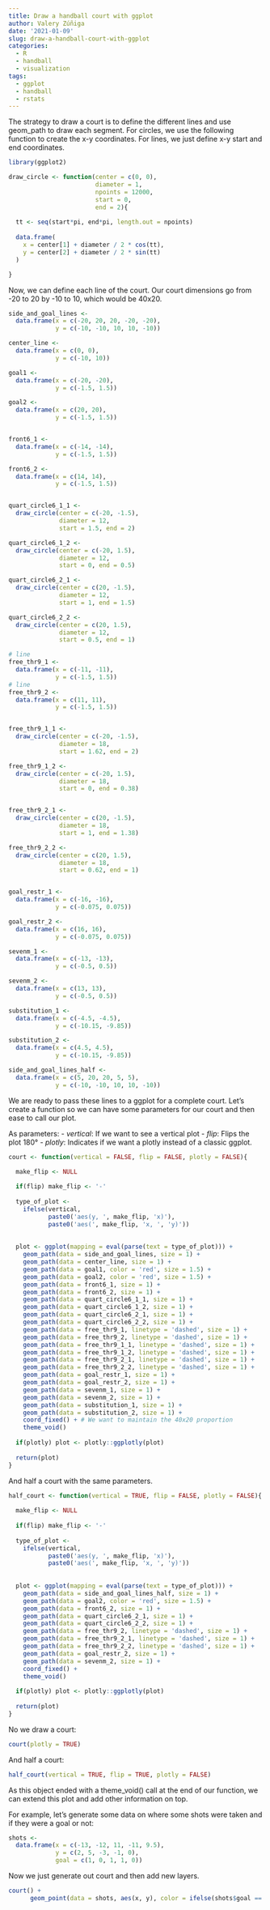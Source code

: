 ```yaml
---
title: Draw a handball court with ggplot
author: Valery Zúñiga
date: '2021-01-09'
slug: draw-a-handball-court-with-ggplot
categories:
  - R
  - handball
  - visualization
tags:
  - ggplot
  - handball
  - rstats
---
```



The strategy to draw a court is to define the different lines and use geom_path to draw each segment.
For circles, we use the following function to create the x-y coordinates. 
For lines, we just define x-y start and end coordinates.

```r
library(ggplot2)

draw_circle <- function(center = c(0, 0),
                        diameter = 1, 
                        npoints = 12000, 
                        start = 0, 
                        end = 2){
  
  tt <- seq(start*pi, end*pi, length.out = npoints)
  
  data.frame(
    x = center[1] + diameter / 2 * cos(tt),
    y = center[2] + diameter / 2 * sin(tt)
  )

}

```

Now, we can define each line of the court. 
Our court dimensions go from -20 to 20 by -10 to 10, which would be 40x20. 


```r

side_and_goal_lines <- 
  data.frame(x = c(-20, 20, 20, -20, -20),
             y = c(-10, -10, 10, 10, -10))

center_line <- 
  data.frame(x = c(0, 0),
             y = c(-10, 10))

goal1 <- 
  data.frame(x = c(-20, -20),
             y = c(-1.5, 1.5))

goal2 <- 
  data.frame(x = c(20, 20),
             y = c(-1.5, 1.5))


front6_1 <- 
  data.frame(x = c(-14, -14),
             y = c(-1.5, 1.5))

front6_2 <- 
  data.frame(x = c(14, 14),
             y = c(-1.5, 1.5))


quart_circle6_1_1 <- 
  draw_circle(center = c(-20, -1.5), 
              diameter = 12, 
              start = 1.5, end = 2)

quart_circle6_1_2 <- 
  draw_circle(center = c(-20, 1.5), 
              diameter = 12, 
              start = 0, end = 0.5)

quart_circle6_2_1 <- 
  draw_circle(center = c(20, -1.5), 
              diameter = 12, 
              start = 1, end = 1.5)

quart_circle6_2_2 <- 
  draw_circle(center = c(20, 1.5), 
              diameter = 12,
              start = 0.5, end = 1)

# line 
free_thr9_1 <- 
  data.frame(x = c(-11, -11),
             y = c(-1.5, 1.5))
# line 
free_thr9_2 <- 
  data.frame(x = c(11, 11),
             y = c(-1.5, 1.5))


free_thr9_1_1 <- 
  draw_circle(center = c(-20, -1.5),
              diameter = 18, 
              start = 1.62, end = 2)

free_thr9_1_2 <- 
  draw_circle(center = c(-20, 1.5),
              diameter = 18, 
              start = 0, end = 0.38)


free_thr9_2_1 <- 
  draw_circle(center = c(20, -1.5),
              diameter = 18, 
              start = 1, end = 1.38)

free_thr9_2_2 <- 
  draw_circle(center = c(20, 1.5), 
              diameter = 18, 
              start = 0.62, end = 1)


goal_restr_1 <-
  data.frame(x = c(-16, -16),
             y = c(-0.075, 0.075))

goal_restr_2 <-
  data.frame(x = c(16, 16),
             y = c(-0.075, 0.075))

sevenm_1 <- 
  data.frame(x = c(-13, -13),
             y = c(-0.5, 0.5))

sevenm_2 <-
  data.frame(x = c(13, 13),
             y = c(-0.5, 0.5))

substitution_1 <- 
  data.frame(x = c(-4.5, -4.5),
             y = c(-10.15, -9.85))

substitution_2 <- 
  data.frame(x = c(4.5, 4.5),
             y = c(-10.15, -9.85))

side_and_goal_lines_half <- 
  data.frame(x = c(5, 20, 20, 5, 5),
             y = c(-10, -10, 10, 10, -10))


```

We are ready to pass these lines to a ggplot for a complete court.
Let's create a function so we can have some parameters for our court and then ease to call our plot.

As parameters:
- $vertical$: If we want to see a vertical plot
- $flip$: Flips the plot 180°
- $plotly$: Indicates if we want a plotly instead of a classic ggplot. 

```r
court <- function(vertical = FALSE, flip = FALSE, plotly = FALSE){

  make_flip <- NULL
  
  if(flip) make_flip <- '-'
  
  type_of_plot <- 
    ifelse(vertical,
           paste0('aes(y, ', make_flip, 'x)'),
           paste0('aes(', make_flip, 'x, ', 'y)'))
  
  
  plot <- ggplot(mapping = eval(parse(text = type_of_plot))) +
    geom_path(data = side_and_goal_lines, size = 1) +
    geom_path(data = center_line, size = 1) +
    geom_path(data = goal1, color = 'red', size = 1.5) +
    geom_path(data = goal2, color = 'red', size = 1.5) +
    geom_path(data = front6_1, size = 1) +
    geom_path(data = front6_2, size = 1) +
    geom_path(data = quart_circle6_1_1, size = 1) +
    geom_path(data = quart_circle6_1_2, size = 1) +
    geom_path(data = quart_circle6_2_1, size = 1) +
    geom_path(data = quart_circle6_2_2, size = 1) +
    geom_path(data = free_thr9_1, linetype = 'dashed', size = 1) +
    geom_path(data = free_thr9_2, linetype = 'dashed', size = 1) +
    geom_path(data = free_thr9_1_1, linetype = 'dashed', size = 1) +
    geom_path(data = free_thr9_1_2, linetype = 'dashed', size = 1) +
    geom_path(data = free_thr9_2_1, linetype = 'dashed', size = 1) +
    geom_path(data = free_thr9_2_2, linetype = 'dashed', size = 1) +
    geom_path(data = goal_restr_1, size = 1) +
    geom_path(data = goal_restr_2, size = 1) +
    geom_path(data = sevenm_1, size = 1) +
    geom_path(data = sevenm_2, size = 1) +
    geom_path(data = substitution_1, size = 1) +
    geom_path(data = substitution_2, size = 1) +
    coord_fixed() + # We want to maintain the 40x20 proportion 
    theme_void()
  
  if(plotly) plot <- plotly::ggplotly(plot)
  
  return(plot)
}

```

And half a court with the same parameters. 

```r
half_court <- function(vertical = TRUE, flip = FALSE, plotly = FALSE){
  
  make_flip <- NULL
  
  if(flip) make_flip <- '-'
  
  type_of_plot <- 
    ifelse(vertical,
           paste0('aes(y, ', make_flip, 'x)'),
           paste0('aes(', make_flip, 'x, ', 'y)'))
  
  
  plot <- ggplot(mapping = eval(parse(text = type_of_plot))) +
    geom_path(data = side_and_goal_lines_half, size = 1) +
    geom_path(data = goal2, color = 'red', size = 1.5) +
    geom_path(data = front6_2, size = 1) +
    geom_path(data = quart_circle6_2_1, size = 1) +
    geom_path(data = quart_circle6_2_2, size = 1) +
    geom_path(data = free_thr9_2, linetype = 'dashed', size = 1) +
    geom_path(data = free_thr9_2_1, linetype = 'dashed', size = 1) +
    geom_path(data = free_thr9_2_2, linetype = 'dashed', size = 1) +
    geom_path(data = goal_restr_2, size = 1) +
    geom_path(data = sevenm_2, size = 1) +
    coord_fixed() +
    theme_void()
  
  if(plotly) plot <- plotly::ggplotly(plot)
  
  return(plot)
}
```

No we draw a court:
```r
court(plotly = TRUE)

```

And half a court: 


```r
half_court(vertical = TRUE, flip = TRUE, plotly = FALSE)
```

As this object ended with a theme_void() call at the end of our function, we can extend this plot and add other information on top. 

For example, let's generate some data on where some shots were taken and if they were a goal or not:

```r
shots <-
  data.frame(x = c(-13, -12, 11, -11, 9.5),
             y = c(2, 5, -3, -1, 0),
             goal = c(1, 0, 1, 1, 0))
```


Now we just generate out court and then add new layers.
```r
court() +
      geom_point(data = shots, aes(x, y), color = ifelse(shots$goal == 1, 'Green', 'Red'), size = 6)
```






